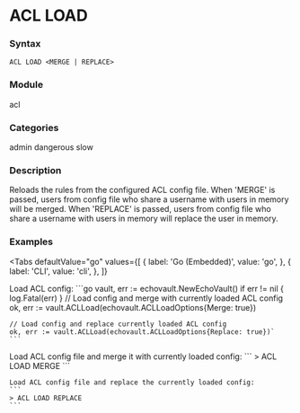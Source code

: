 
# ACL LOAD

### Syntax
```
ACL LOAD <MERGE | REPLACE>
```

### Module
<span className="acl-category">acl</span>

### Categories
<span className="acl-category">admin</span>
<span className="acl-category">dangerous</span>
<span className="acl-category">slow</span>

### Description
Reloads the rules from the configured ACL config file.
When 'MERGE' is passed, users from config file who share a username with users in memory will be merged.
When 'REPLACE' is passed, users from config file who share a username with users in memory will replace the user in memory.

### Examples

<Tabs
  defaultValue="go"
  values={[
    { label: 'Go (Embedded)', value: 'go', },
    { label: 'CLI', value: 'cli', },
  ]}
>
  <TabItem value="go">
    Load ACL config:
    ```go
    vault, err := echovault.NewEchoVault()
    if err != nil {
      log.Fatal(err)
    }
    // Load config and merge with currently loaded ACL config
    ok, err := vault.ACLLoad(echovault.ACLLoadOptions{Merge: true})

    // Load config and replace currently loaded ACL config
    ok, err := vault.ACLLoad(echovault.ACLLoadOptions{Replace: true})`
    ```
  </TabItem>
  <TabItem value="cli">
    Load ACL config file and merge it with currently loaded config:
    ```
    > ACL LOAD MERGE
    ```  

    Load ACL config file and replace the currently loaded config:
    ```
    > ACL LOAD REPLACE
    ``` 
  </TabItem>
</Tabs>
